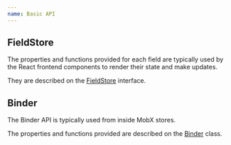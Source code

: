```yaml
---
name: Basic API
---
```


## FieldStore

The properties and functions provided for each field are typically used by the React frontend components to render their state and make updates.

They are described on the [FieldStore](https://github.com/metro-nom/mobx-binder/tree/master/packages/mobx-binder-core/src/model/fields/FieldStore.ts) interface.

## Binder

The Binder API is typically used from inside MobX stores.

The properties and functions provided are described on the [Binder](https://github.com/metro-nom/mobx-binder/tree/master/packages/mobx-binder-core/src/model/binder/Binder.ts) class.

